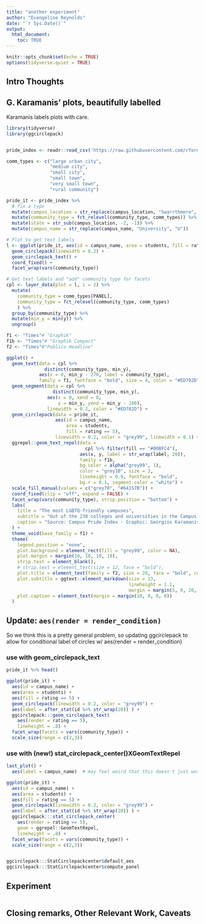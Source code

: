 ```yaml
---
title: "another experiment"
author: "Evangeline Reynolds"
date: "`r Sys.Date()`"
output: 
  html_document:
    toc: TRUE
---
```


```r
knitr::opts_chunk$set(echo = TRUE)
options(tidyverse.quiet = TRUE)
```




## Intro Thoughts


## G. Karamanis' plots, beautifully labelled

Karamanis labels plots with care. 

```r
library(tidyverse)
library(ggcirclepack)


pride_index <- readr::read_csv('https://raw.githubusercontent.com/rfordatascience/tidytuesday/master/data/2024/2024-06-11/pride_index.csv')

comm_types <- c("large urban city",
                "medium city",
                "small city",
                "small town",
                "very small town",
                "rural community")

pride_it <- pride_index %>% 
  # fix a typo
  mutate(campus_location = str_replace(campus_location, "Swarrthmore", "Swarthmore")) %>% 
  mutate(community_type = fct_relevel(community_type, comm_types)) %>% 
  mutate(state = str_sub(campus_location, -2, -1)) %>% 
  mutate(campus_name = str_replace(campus_name, "University", "U"))

# Plot to get text labels
l <- ggplot(pride_it, aes(id = campus_name, area = students, fill = rating == 5)) +
  geom_circlepack(linewidth = 0.2) +
  geom_circlepack_text() +
  coord_fixed() +
  facet_wrap(vars(community_type))

# Get text labels and "add" community type for facets
cpl <- layer_data(plot = l, i = 2) %>%
  mutate(
    community_type = comm_types[PANEL],
    community_type = fct_relevel(community_type, comm_types)
    ) %>% 
  group_by(community_type) %>% 
  mutate(min_y = min(y)) %>% 
  ungroup()

f1 <- "Times"# "Graphik"
f1b <- "Times"# "Graphik Compact"
f2 <- "Times"#"Publico Headline"

ggplot() +
  geom_text(data = cpl %>% 
              distinct(community_type, min_y), 
            aes(x = 0, min_y - 270, label = community_type), 
            family = f1, fontface = "bold", size = 4, color = "#ED702D") +
  geom_segment(data = cpl %>% 
                 distinct(community_type, min_y), 
               aes(x = 0, xend = 0, 
                   y = min_y, yend = min_y - 180), 
               linewidth = 0.2, color = "#ED702D") +
  geom_circlepack(data = pride_it, 
                  aes(id = campus_name, 
                      area = students, 
                      fill = rating == 5), 
                  linewidth = 0.2, color = "grey99", linewidth = 0.1) +
  ggrepel::geom_text_repel(data = 
                             cpl %>% filter(fill == "#00BFC4"), 
                           aes(x, y, label = str_wrap(label, 20)), 
                           family = f1b, 
                           bg.color = alpha("grey99", 1), 
                           color = "grey10", size = 3, 
                           lineheight = 0.9, fontface = "bold", 
                           bg.r = 0.1, segment.color = "white") +
  scale_fill_manual(values = c("grey70", "#64157B")) +
  coord_fixed(clip = "off", expand = FALSE) +
  facet_wrap(vars(community_type), strip.position = "bottom") +
  labs(
    title = "The most LGBTQ-friendly campuses",
    subtitle = "Out of the 238 colleges and universities in the Campus Pride Index's database, 47 have a <span style='color:#64157B'>**top rating of 5**</span>.<br>Two-thirds of them are in small and medium-sized cities. Circle size represents the number of students.",
    caption = "Source: Campus Pride Index · Graphic: Georgios Karamanis"
  ) +
  theme_void(base_family = f1) +
  theme(
    legend.position = "none",
    plot.background = element_rect(fill = "grey99", color = NA),
    plot.margin = margin(10, 10, 10, 10),
    strip.text = element_blank(),
    # strip.text = element_text(size = 12, face = "bold"),
    plot.title = element_text(family = f2, size = 20, face = "bold", color = "#ED702D"),
    plot.subtitle = ggtext::element_markdown(size = 13, 
                                             lineheight = 1.1, 
                                             margin = margin(5, 0, 20, 0)),
    plot.caption = element_text(margin = margin(10, 0, 0, 0))
  )

```
## Update: `aes(render = render_condition)`

So we think this is a pretty general problem, so updating ggcirclepack to allow for conditional label of circles w/ aes(render = render_condition)


### use with geom_circlepack_text

```r

pride_it %>% head()

ggplot(pride_it) +
  aes(id = campus_name) + 
  aes(area = students) + 
  aes(fill = rating == 5) +
  geom_circlepack(linewidth = 0.2, color = "grey99") +
  aes(label = after_stat(id %>% str_wrap(20)) ) +
  ggcirclepack:::geom_circlepack_text(
    aes(render = rating == 5), 
    lineheight = .8) + 
  facet_wrap(facets = vars(community_type)) + 
  scale_size(range = c(2,3))
```

### use with (new!) stat_circlepack_center()XGeomTextRepel


```r
last_plot() + 
  aes(label = campus_name)  # may feel weird that this doesn't just work. 

ggplot(pride_it) +
  aes(id = campus_name) + 
  aes(area = students) + 
  aes(fill = rating == 5) +
  geom_circlepack(linewidth = 0.2, color = "grey99") +
  aes(label = after_stat(id %>% str_wrap(20)) ) +
  ggcirclepack:::stat_circlepack_center(
    aes(render = rating == 5), 
    geom = ggrepel::GeomTextRepel,
    lineheight = .8) + 
  facet_wrap(facets = vars(community_type)) + 
  scale_size(range = c(2,3))


ggcirclepack:::StatCirclepackcenter$default_aes
ggcirclepack:::StatCirclepackcenter$compute_panel

```

## Experiment

```r

```



## Closing remarks, Other Relevant Work, Caveats
